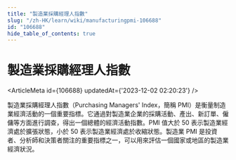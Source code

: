 ```yaml
---
title: "製造業採購經理人指數"
slug: "/zh-HK/learn/wiki/manufacturingpmi-106688"
id: "106688"
hide_table_of_contents: true
---
```



<Breadcrumbs current="製造業採購經理人指數" />

# 製造業採購經理人指數

<ArticleMeta id={106688} updatedAt={'2023-12-02 02:20:23'} />
<div className='border-solid border-b border-t-0 my-4 border-[var(--ifm-color-gray-300)]' />

製造業採購經理人指數（Purchasing Managers' Index，簡稱 PMI）是衡量制造業經濟活動的一個重要指標。它通過對製造業企業的採購活動、產出、新訂單、僱傭等方面進行調查，得出一個總體的經濟活動指數。PMI 值大於 50 表示製造業經濟處於擴張狀態，小於 50 表示製造業經濟處於收縮狀態。製造業 PMI 是投資者、分析師和決策者關注的重要指標之一，可以用來評估一個國家或地區的製造業經濟狀況。
